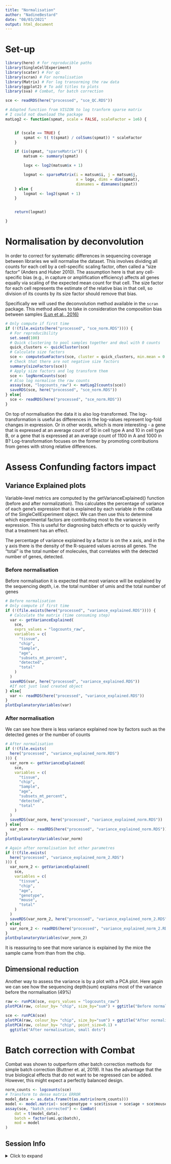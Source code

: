 ```yaml
---
title: "Normalisation"
author: "NadineBestard"
date: "08/03/2021"
output: html_document
---
```


# Set-up
```r
library(here) # for reproducible paths
library(SingleCellExperiment)
library(scater) # For qc
library(scran) # For normalisation
library(Matrix) # For log transorming the raw data
library(ggplot2) # To add titles to plots
library(sva) # Combat, for batch correction
```

```r
sce <- readRDS(here("processed", "sce_QC.RDS"))
```

```r
# Adapted function from VISION to log tranform sparse matrix
# I could not download the package
matLog2 <- function(spmat, scale = FALSE, scaleFactor = 1e6) {


    if (scale == TRUE) {
        spmat <- t( t(spmat) / colSums(spmat)) * scaleFactor
    }

    if (is(spmat, "sparseMatrix")) {
        matsum <- summary(spmat)

        logx <- log2(matsum$x + 1)

        logmat <- sparseMatrix(i = matsum$i, j = matsum$j,
                               x = logx, dims = dim(spmat),
                               dimnames = dimnames(spmat))
    } else {
        logmat <- log2(spmat + 1)
    }


    return(logmat)

}

```


# Normalisation by deconvolution

In order to correct for systematic differences in sequencing coverage between libraries we will normalise the dataset. This involves dividing all counts for each cell by a cell-specific scaling factor, often called a “size factor” (Anders and Huber 2010). The assumption here is that any cell-specific bias (e.g., in capture or amplification efficiency) affects all genes equally via scaling of the expected mean count for that cell. The size factor for each cell represents the estimate of the relative bias in that cell, so division of its counts by its size factor should remove that bias.

Specifically we will used the deconvolution method available in the `scran` package. This method allows to take in consideration the composition bias between samples [(Lun et al., 2016)](https://www.ncbi.nlm.nih.gov/pmc/articles/PMC4848819/)

```r
# Only compute if first time
if (!(file.exists(here("processed", "sce_norm.RDS")))) {
  # For reproducibility
  set.seed(100)
  # Quick clustering to pool samples together and deal with 0 counts
  quick_clusters <- quickCluster(sce)
  # Calculate size factors
  sce <- computeSumFactors(sce, cluster = quick_clusters, min.mean = 0.1)
  # Check that there are not negative size factors
  summary(sizeFactors(sce))
  # Apply size factors and log transform them
  sce <- logNormCounts(sce)
  # Also log normalise the raw counts
  assay(sce, "logcounts_raw") <- matLog2(counts(sce))
  saveRDS(sce, here("processed", "sce_norm.RDS"))
} else{
  sce <- readRDS(here("processed", "sce_norm.RDS"))
}
```

On top of normalisation the data it is also log-transformed. The log-transformation is useful as differences in the log-values represent log-fold changes in expression. Or in other words, which is more interesting - a gene that is expressed at an average count of 50 in cell type A and 10 in cell type B, or a gene that is expressed at an average count of 1100 in A and 1000 in B? Log-transformation focuses on the former by promoting contributions from genes with strong relative differences.

# Assess Confunding factors impact

## Variance Explained plots
Variable-level metrics are computed by the getVarianceExplained() function (before and after normalization). This calculates the percentage of variance of each gene’s expression that is explained by each variable in the colData of the SingleCellExperiment object. We can then use this to determine which experimental factors are contributing most to the variance in expression. This is useful for diagnosing batch effects or to quickly verify that a treatment has an effect.

The percentage of variance explained by a factor is on the x axis, and in the y axis there is the density of the R-squared values across all genes.
The "total" is the total number of molecules, that correlates with the detected number of genes, detected.

### Before normalisation

Before normalisation it is expected that most variance will be explained by the sequencing depth, i.e. the total numbber of umis and the total number of genes

```r
# Before normalisation
# Only compute if first time
if (!(file.exists(here("processed", "variance_explained.RDS")))) {
  # Calculate the matrix (time consuming step)
  var <- getVarianceExplained(
    sce,
    exprs_values = "logcounts_raw",
    variables = c(
      "tissue",
      "chip",
      "Sample",
      "age",
      "subsets_mt_percent",
      "detected",
      "total"
    )
  )
  saveRDS(var, here("processed", "variance_explained.RDS"))
  #If not just load created object
} else{
  var <- readRDS(here("processed", "variance_explained.RDS"))
}
plotExplanatoryVariables(var)
```

### After normalisation

We can see how there is less variance explained now by factors such as the detected genes or the number of counts
```r
# After normalisation
if (!(file.exists(
  here("processed", "variance_explained_norm.RDS")
))) {
  var_norm <- getVarianceExplained(
    sce,
    variables = c(
      "tissue",
      "chip",
      "Sample",
      "age",
      "subsets_mt_percent",
      "detected",
      "total"
    )
  )
  saveRDS(var_norm, here("processed", "variance_explained_norm.RDS"))
} else{
  var_norm <- readRDS(here("processed", "variance_explained_norm.RDS"))
}
plotExplanatoryVariables(var_norm)

# Again after normalisation but other parametres
if (!(file.exists(
  here("processed", "variance_explained_norm_2.RDS")
))) {
  var_norm_2 <- getVarianceExplained(
    sce,
    variables = c(
      "tissue",
      "chip",
      "age",
      "genotype",
      "mouse",
      "total"
    )
  )
  saveRDS(var_norm_2, here("processed", "variance_explained_norm_2.RDS"))
} else{
  var_norm_2 <- readRDS(here("processed", "variance_explained_norm_2.RDS"))
}
plotExplanatoryVariables(var_norm_2)
```

It is reassuring to see that more variance is explained by the mice the sample
came from than from the chip.

## Dimensional reduction

Another way to assess the variance is by a plot with a PCA plot. 
Here again we can see how the sequencing depth(sum) explains most 
of the variance before the normalisation (49%)

```r
raw <- runPCA(sce, exprs_values = "logcounts_raw")
plotPCA(raw, colour_by= "chip", size_by="sum") + ggtitle("Before normalisation")

sce <- runPCA(sce)
plotPCA(raw, colour_by= "chip", size_by="sum") + ggtitle("After normalisation")
plotPCA(raw, colour_by= "chip", point_size=0.1) + 
  ggtitle("After normalisation, small dots")

```


# Batch correction with Combat

Combat was shown to outperform other batch correction methods for simple batch
correction (Buttner et. al, 2019). It has the advantage that the true biological 
effects that do not want to be regressed can be added. However, this might expect
a perfectly balanced design.

```r
norm_counts <- logcounts(sce)
# Transform to dense matrix ERROR
model_data <- as.data.frame(t(as.matrix(norm_counts)))
model <- model.matrix(~ sce$genotype + sce$tissue + sce$age + sce$mouse, data = model_data)
assay(sce, "batch_corrected") <- ComBat(
    dat = t(model_data), 
    batch = factor(umi.qc$batch), 
    mod = model
)
```



## Session Info

<details>
  <summary>Click to expand </summary>
```r
sessionInfo()
```

</details>